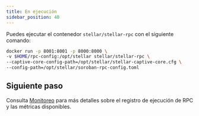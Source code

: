 ```yaml
---
title: En ejecución
sidebar_position: 40
---
```



Puedes ejecutar el contenedor `stellar/stellar-rpc` con el siguiente comando:

```bash
docker run -p 8001:8001 -p 8000:8000 \
-v $HOME/rpc-config:/opt/stellar stellar/stellar-rpc \
--captive-core-config-path=/opt/stellar/stellar-captive-core.cfg \
--config-path=/opt/stellar/soroban-rpc-config.toml
```

## Siguiente paso

Consulta [Monitoreo](./monitoring.mdx) para más detalles sobre el registro de ejecución de RPC y las métricas disponibles.
